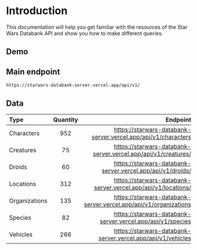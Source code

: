 
# Introduction

<Divider />

This documentation will help you get familiar with the resources of the Star Wars Databank API and show you how to make different queries.

## Demo

<Gallery />

## Main endpoint

`https://starwars-databank-server.vercel.app/api/v1/`

## Data

| Type          | Quantity |                                                         Endpoint |
| :------------ | :------: | ---------------------------------------------------------------: |
| Characters    |   952    |    https://starwars-databank-server.vercel.app/api/v1/characters |
| Creatures     |    75    |    https://starwars-databank-server.vercel.app/api/v1/creatures/ |
| Droids        |    60    |       https://starwars-databank-server.vercel.app/api/v1/droids/ |
| Locations     |   312    |    https://starwars-databank-server.vercel.app/api/v1/locations/ |
| Organizations |   135    | https://starwars-databank-server.vercel.app/api/v1/organizations |
| Species       |    82    |       https://starwars-databank-server.vercel.app/api/v1/species |
| Vehicles      |   266    |      https://starwars-databank-server.vercel.app/api/v1/vehicles |
